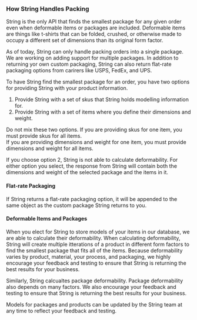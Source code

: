 ### How String Handles Packing

String is the only API that finds the smallest package for any given order even when deformable items or packages are included.
Deformable items are things like t-shirts that can be folded, crushed, or otherwise made to occupy a different set of dimensions than its original form factor.

As of today, String can only handle packing orders into a single package.  We are working on adding support for multiple packages.
In addition to returning yor own custom packaging, String can also return flat-rate packaging options from carirers like USPS, FedEx, and UPS.

To have String find the smallest package for an order, you have two options for providing String with your product information. 

1) Provide String with a set of skus that String holds modelling information for.
2) Provide String with a set of items where you define their dimensions and weight.

Do not mix these two options.  If you are providing skus for one item, you must provide skus for all items.  
If you are providing dimensions and weight for one item, you must provide dimensions and weight for all items.

If you choose option 2, String is not able to calculate deformability. 
For either option you select, the response from String will contain both the dimensions and weight of the selected package and the items in it.  


#### Flat-rate Packaging

If String returns a flat-rate packaging option, it will be appended to the same object as the custom package String returns to you.

#### Deformable Items and Packages

When you elect for String to store models of your items in our database, we are able to calculate their deformability.
When calculating deformability, String will create multiple itterations of a product in different form factors to find the smallest package that fits all of the items.
Because deformability varies by product, material, your process, and packaging, we highly encourage your feedback and testing to ensure that String is returning the best results for your business.

Similarly, String calcualtes package deformability. Package deformability also depends on many factors. 
We also encourage your feedback and testing to ensure that String is returning the best results for your business.

Models for packages and products can be updated by the String team at any time to reflect your feedback and testing.